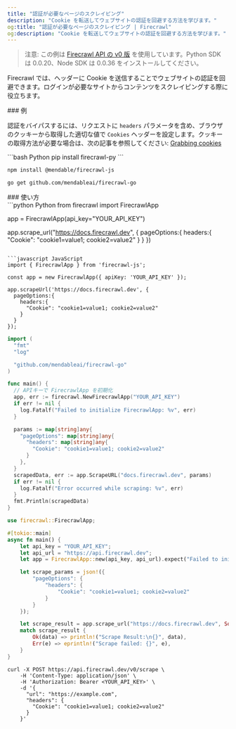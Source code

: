 ```yaml
---
title: "認証が必要なページのスクレイピング"
description: "Cookie を転送してウェブサイトの認証を回避する方法を学びます。"
og:title: "認証が必要なページのスクレイピング | Firecrawl"
og:description: "Cookie を転送してウェブサイトの認証を回避する方法を学びます。"
---
```


> 注意: この例は [Firecrawl API の v0 版](/ja/v0/introduction) を使用しています。Python SDK は 0.0.20、Node SDK は 0.0.36 をインストールしてください。

Firecrawl では、ヘッダーに Cookie を送信することでウェブサイトの認証を回避できます。ログインが必要なサイトからコンテンツをスクレイピングする際に役立ちます。

<div id="example">
  ### 例
</div>

認証をバイパスするには、リクエストに `headers` パラメータを含め、ブラウザのクッキーから取得した適切な値で `Cookies` ヘッダーを設定します。クッキーの取得方法が必要な場合は、次の記事を参照してください: [Grabbing cookies](https://cookie-script.com/documentation/how-to-check-cookies-on-chrome-and-firefox)

<CodeGroup>
  ```bash Python
  pip install firecrawl-py
  ```

  ```bash JavaScript
  npm install @mendable/firecrawl-js
  ```

  ```bash Go
  go get github.com/mendableai/firecrawl-go
  ```
</CodeGroup>

<div id="usage">
  ### 使い方
</div>

<CodeGroup>
  ```python Python
  from firecrawl import FirecrawlApp

  app = FirecrawlApp(api_key="YOUR_API_KEY")

  app.scrape_url("https://docs.firecrawl.dev", {
    pageOptions:{
      headers:{
        "Cookie": "cookie1=value1; cookie2=value2"
      }
    }
  })
  ```

  ```javascript JavaScript
  import { FirecrawlApp } from 'firecrawl-js';

  const app = new FirecrawlApp({ apiKey: 'YOUR_API_KEY' });

  app.scrapeUrl('https://docs.firecrawl.dev', {
    pageOptions:{
      headers:{
        "Cookie": "cookie1=value1; cookie2=value2"
      }
    }
  });
  ```

  ```go Go
  import (
    "fmt"
    "log"

    "github.com/mendableai/firecrawl-go"
  )

  func main() {
    // APIキーで FirecrawlApp を初期化
    app, err := firecrawl.NewFirecrawlApp("YOUR_API_KEY")
    if err != nil {
      log.Fatalf("Failed to initialize FirecrawlApp: %v", err)
    }

    params := map[string]any{
      "pageOptions": map[string]any{
        "headers": map[string]any{
          "Cookie": "cookie1=value1; cookie2=value2"
        }
      },
    }
    scrapedData, err := app.ScrapeURL("docs.firecrawl.dev", params)
    if err != nil {
      log.Fatalf("Error occurred while scraping: %v", err)
    }
    fmt.Println(scrapedData)
  }
  ```

  ```rust Rust
  use firecrawl::FirecrawlApp;

  #[tokio::main]
  async fn main() {
      let api_key = "YOUR_API_KEY";
      let api_url = "https://api.firecrawl.dev";
      let app = FirecrawlApp::new(api_key, api_url).expect("Failed to initialize FirecrawlApp");

      let scrape_params = json!({
          "pageOptions": {
              "headers": {
                  "Cookie": "cookie1=value1; cookie2=value2"
              }
          }
      });

      let scrape_result = app.scrape_url("https://docs.firecrawl.dev", Some(scrape_params)).await;
      match scrape_result {
          Ok(data) => println!("Scrape Result:\n{}", data),
          Err(e) => eprintln!("Scrape failed: {}", e),
      }
  }
  ```

  ```curl cURL
  curl -X POST https://api.firecrawl.dev/v0/scrape \
      -H 'Content-Type: application/json' \
      -H 'Authorization: Bearer <YOUR_API_KEY>' \
      -d '{
        "url": "https://example.com",
        "headers": {
          "Cookie": "cookie1=value1; cookie2=value2"
        }
      }'
  ```
</CodeGroup>
